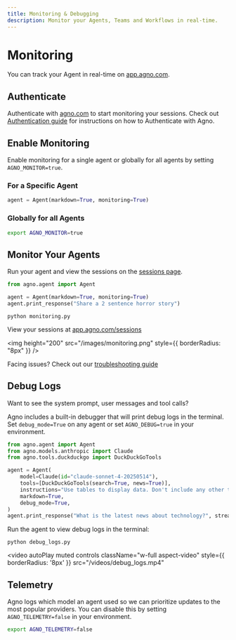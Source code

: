 ```yaml
---
title: Monitoring & Debugging
description: Monitor your Agents, Teams and Workflows in real-time.
---
```


# Monitoring

You can track your Agent in real-time on [app.agno.com](https://app.agno.com).

## Authenticate
Authenticate with [agno.com](https://app.agno.com) to start monitoring your sessions.
Check out [Authentication guide](/how-to/authentication) for instructions on how to Authenticate with Agno.

## Enable Monitoring

Enable monitoring for a single agent or globally for all agents by setting `AGNO_MONITOR=true`.

### For a Specific Agent

```python
agent = Agent(markdown=True, monitoring=True)
```

### Globally for all Agents

```bash
export AGNO_MONITOR=true
```

## Monitor Your Agents

Run your agent and view the sessions on the [sessions page](https://app.agno.com/sessions).

<Steps>

<Step title="Create a file with sample code">

```python monitoring.py
from agno.agent import Agent

agent = Agent(markdown=True, monitoring=True)
agent.print_response("Share a 2 sentence horror story")
```

</Step>

<Step title="Run your Agent">

```shell
python monitoring.py
```

</Step>

<Step title="View your sessions">

View your sessions at [app.agno.com/sessions](https://app.agno.com/sessions)

<img height="200" src="/images/monitoring.png" style={{ borderRadius: "8px" }} />

</Step>

</Steps>

<Info>Facing issues? Check out our [troubleshooting guide](/faq/cli-auth)</Info>

## Debug Logs

Want to see the system prompt, user messages and tool calls?

Agno includes a built-in debugger that will print debug logs in the terminal. Set `debug_mode=True` on any agent or set `AGNO_DEBUG=true` in your environment.

```python debug_logs.py
from agno.agent import Agent
from agno.models.anthropic import Claude
from agno.tools.duckduckgo import DuckDuckGoTools

agent = Agent(
    model=Claude(id="claude-sonnet-4-20250514"),
    tools=[DuckDuckGoTools(search=True, news=True)],
    instructions="Use tables to display data. Don't include any other text.",
    markdown=True,
    debug_mode=True,
)
agent.print_response("What is the latest news about technology?", stream=True)
```

Run the agent to view debug logs in the terminal:

```shell
python debug_logs.py
```

<video
   autoPlay
   muted
   controls
   className="w-full aspect-video"
   style={{ borderRadius: '8px' }}
   src="/videos/debug_logs.mp4"
></video>

## Telemetry

Agno logs which model an agent used so we can prioritize updates to the most popular providers. You can disable this by setting `AGNO_TELEMETRY=false` in your environment.

```bash
export AGNO_TELEMETRY=false
